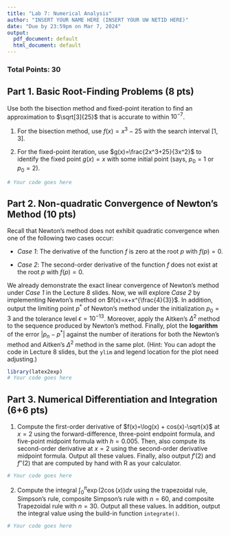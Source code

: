 ```yaml
---
title: "Lab 7: Numerical Analysis"
author: "INSERT YOUR NAME HERE (INSERT YOUR UW NETID HERE)"
date: "Due by 23:59pm on Mar 7, 2024"
output:
  pdf_document: default
  html_document: default
---
```


### Total Points: 30

## Part 1. Basic Root-Finding Problems (8 pts)

Use both the bisection method and fixed-point iteration to find an approximation to $\sqrt[3]{25}$ that is accurate to within $10^{-7}$.

1. For the bisection method, use $f(x)=x^3-25$ with the search interval $[1,3]$.

2. For the fixed-point iteration, use $g(x)=\frac{2x^3+25}{3x^2}$ to identify the fixed point $g(x)=x$ with some initial point (says, $p_0=1$ or $p_0=2$).

```r
# Your code goes here
```


## Part 2. Non-quadratic Convergence of Newton's Method (10 pts)

Recall that Newton's method does not exhibit quadratic convergence when one of the following two cases occur:

- _Case 1_: The derivative of the function $f$ is zero at the root $p$ with $f(p)=0$.

- _Case 2_: The second-order derivative of the function $f$ does not exist at the root $p$ with $f(p)=0$.

We already demonstrate the exact linear convergence of Newton's method under _Case 1_ in the Lecture 8 slides. Now, we will explore _Case 2_ by implementing Newton's method on $f(x)=x+x^{\frac{4}{3}}$. In addition, output the limiting point $p^*$ of Newton's method under the initialization $p_0=3$ and the tolerance level $\epsilon=10^{-13}$. Moreover, apply the Aitken's $\Delta^2$ method to the sequence produced by Newton's method. Finally, plot the **logarithm** of the error $|p_n-p^*|$ against the number of iterations for both the Newton's method and Aitken's $\Delta^2$ method in the same plot. (Hint: You can adopt the code in Lecture 8 slides, but the `ylim` and legend location for the plot need adjusting.)

```r
library(latex2exp)
# Your code goes here
```


## Part 3. Numerical Differentiation and Integration (6+6 pts)

1. Compute the first-order derivative of $f(x)=\log(x) + cos(x)-\sqrt{x}$ at $x=2$ using the forward-difference, three-point endpoint formula, and five-point midpoint formula with $h=0.005$. Then, also compute its second-order derivative at $x=2$ using the second-order derivative midpoint formula. Output all these values. Finally, also output $f'(2)$ and $f''(2)$ that are computed by hand with R as your calculator.

```r
# Your code goes here
```

2. Compute the integral $\int_0^{\pi}\exp(2\cos(x)) dx$ using the trapezoidal rule, Simpson's rule, composite Simpson's rule with $n=60$, and composite Trapezoidal rule with $n=30$. Output all these values. In addition, output the integral value using the build-in function `integrate()`.

```r
# Your code goes here
```

